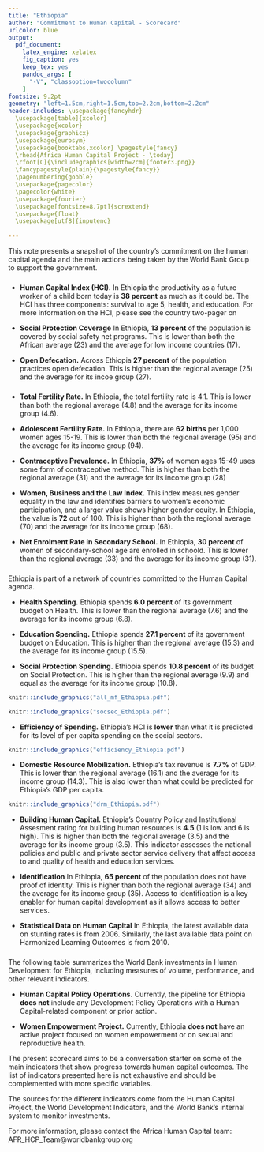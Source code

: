 ---
title: "Ethiopia"
author: "Commitment to Human Capital - Scorecard"
urlcolor: blue
output: 
  pdf_document:
    latex_engine: xelatex
    fig_caption: yes
    keep_tex: yes
    pandoc_args: [
      "-V", "classoption=twocolumn"
    ]
fontsize: 9.2pt
geometry: "left=1.5cm,right=1.5cm,top=2.2cm,bottom=2.2cm"
header-includes: \usepackage{fancyhdr} 
  \usepackage[table]{xcolor}
  \usepackage{xcolor}
  \usepackage{graphicx} 
  \usepackage{eurosym} 
  \usepackage{booktabs,xcolor} \pagestyle{fancy} 
  \rhead{Africa Human Capital Project - \today} 
  \rfoot[C]{\includegraphics[width=2cm]{footer3.png}} 
  \fancypagestyle{plain}{\pagestyle{fancy}} 
  \pagenumbering{gobble}
  \usepackage{pagecolor}
  \pagecolor{white}
  \usepackage{fourier}
  \usepackage[fontsize=8.7pt]{scrextend}
  \usepackage{float}
  \usepackage[utf8]{inputenc}
  
---
\definecolor{bondiblue}{rgb}{0.0, 0.58, 0.71}
\newcommand\boldblue[1]{\textcolor{bondiblue}{\textbf{#1}}}
This note presents a snapshot of the country's commitment on the human capital agenda and the main actions being taken by the World Bank Group to support the government. 

### \boldblue{H\small{UMAN CAPITAL CONTEXT}}###

* **Human Capital Index (HCI).** In Ethiopia the productivity as a future worker of a child born today is  **38 percent** as much as it could be. The HCI has three components: survival to age 5, health, and education. For more information on the HCI, please see the country two-pager on \boldblue{www.worldbank.org/humancapitalproject} 

* **Social Protection Coverage** In Ethiopia, **13 percent** of the population is covered by social safety net programs. This is lower than both the African average (23) and the average for low income countries (17).

* **Open Defecation.** Across Ethiopia **27 percent** of the population practices open defecation. This is higher than the regional average (25) and the average for its incoe group (27).


### \boldblue{W\small{OMEN'S EMPOWERMENT}}###
* **Total Fertility Rate.** In Ethiopia, the total fertility rate is 4.1. This is lower than both the regional average (4.8) and the average for its income group (4.6). 

* **Adolescent Fertility Rate.** In Ethiopia, there are **62 births** per 1,000 women ages 15-19. This is lower than both the regional average (95) and the average for its income group (94). 

* **Contraceptive Prevalence.** In Ethiopia, **37%** of women ages 15-49 uses some form of contraceptive method. This is higher than both the regional average (31) and the average for its income group (28)

* **Women, Business and the Law Index.** This index measures gender equality in the law and identifies barriers to women's economic participation, and a larger value shows higher gender equity. In Ethiopia, the value is **72** out of 100. This is higher than both the regional average (70) and the average for its income group (68). 
* **Net Enrolment Rate in Secondary School.** In Ethiopia, **30 percent** of women of secondary-school age are enrolled in schoold. This is lower than the regional average (33) and the average for its income group (31).

### \boldblue{W\small{HOW IS THE COUNTRY DOING?}}###
Ethiopia is part of a network of countries committed to the Human Capital agenda. 

* **Health Spending.** Ethiopia spends **6.0 percent** of its government budget on Health. This is lower than the regional average (7.6) and the average for its income group (6.8). 

* **Education Spending.** Ethiopia spends **27.1 percent** of its government budget on Education. This is higher than the regional average (15.3) and the average for its income group (15.5).

* **Social Protection Spending.** Ethiopia spends **10.8 percent** of its budget on Social Protection. This is higher than the regional average (9.9) and equal as the average for its income group (10.8).

```{r out.width = "100%", fig.align = "right", echo=FALSE}
knitr::include_graphics("all_mf_Ethiopia.pdf")
```
\vspace{3mm}
```{r out.width = "100%", out.height="120%", fig.align = "right", echo=FALSE, strip.white=TRUE}
knitr::include_graphics("socsec_Ethiopia.pdf")
```
\vspace{3mm}

* **Efficiency of Spending.** Ethiopia's HCI is **lower** than what it is predicted for its level of per capita spending on the social sectors. 

```{r out.width = "100%", out.height="50%",  fig.align = "center", echo=FALSE, strip.white=TRUE}
knitr::include_graphics("efficiency_Ethiopia.pdf")
```

* **Domestic Resource Mobilization.** Ethiopia's tax revenue is **7.7%** of GDP. This is lower than the regional average (16.1) and the average for its income group (14.3). This is also lower than what could be predicted for Ethiopia's GDP per capita.

```{r out.width = "100%", out.height="50%", fig.align = "right", echo=FALSE}
knitr::include_graphics("drm_Ethiopia.pdf")
```

* **Building Human Capital.** Ethiopia's Country Policy and Institutional Assesment rating for building human resources  is **4.5** (1 is low and 6 is high). This is higher than both the regional average (3.5) and the average for its income group (3.5). This indicator assesses the national policies and public and private sector service delivery that affect access to and quality of health and education services.

* **Identification** In Ethiopia, **65 percent** of the population does not have proof of identity. This is higher than both the regional average (34) and the average for its income group (35). Access to identification is a key enabler for human capital development as it allows access to better services.

* **Statistical Data on Human Capital** In Ethiopia, the latest available data on stunting rates is from 2006. Similarly, the last available data point on Harmonized Learning Outcomes is from 2010.
&nbsp;

### \boldblue{H\small{OW IS THE WORLD BANK SUPPORTING THE EFFORT?}}#####

The following table summarizes the World Bank investments in Human Development for Ethiopia, including measures of volume, performance, and other relevant indicators.

\definecolor{asparagus}{RGB}{3, 158, 115}
\definecolor{blush}{RGB}{204 121 167}
\definecolor{arylideyellow}{RGB}{230 159 0}
\definecolor{blue(ncs)}{rgb}{0.0, 0.53, 0.74}
\definecolor{ashgrey}{rgb}{0.7, 0.75, 0.71}
\definecolor{bleudefrance}{rgb}{0.19, 0.55, 0.91}
\definecolor{iceberg}{rgb}{0.44, 0.65, 0.82}
\begin{table}[H]
\small
\begin{tabular}{lcccc}
\textbf{World Bank Investments in HD}       & \textbf{}        & \textbf{}      & \textbf{} & \textbf{} \\\hline
\textbf{Indicator}       & \textbf{HD}        & \textbf{Edu}      & \textbf{HNP} & \textbf{SPJ} \\\hline
\cellcolor{iceberg}HD Portfolio      &    \cellcolor{iceberg}     &   \cellcolor{iceberg}    & \cellcolor{iceberg} & \cellcolor{iceberg} \\ \hline
USD (million)                    &      3,558                &     300                &   250        & 3,008         \\
Percentage of total        &        \cellcolor{asparagus}32               &     \cellcolor{arylideyellow}      3           &     \cellcolor{arylideyellow}  2         & \cellcolor{asparagus}27 \\
Diff. with perc. for regional average &         +9              &  -3                 &  -6        & +18 \\
Diff. with perc. for income group avg   &       +4                &     -3                  &    -9          &  +18 \\  \hline
\cellcolor{iceberg}HD FY 20 Lending Program      &   \cellcolor{iceberg}      & \cellcolor{iceberg}      & \cellcolor{iceberg} & \cellcolor{iceberg} \\ \hline
USD (million)                    &      560                &    60                 &    0      &  500     \\
Percentage of total        &      \cellcolor{asparagus}  100               &       \cellcolor{asparagus} 10            &    \cellcolor{blush} 0             &  \cellcolor{asparagus}89.3  \\
Diff. with perc. for regional average &   +44           &   -20           &       -9   &   +77   \\
Diff. with perc. for income group avg   &     +64                   &  +2                &     -11        &   +73   \\  \hline
\cellcolor{iceberg}HD Performance      &   \cellcolor{iceberg}      & \cellcolor{iceberg}      & \cellcolor{iceberg} & \cellcolor{iceberg} \\ \hline
Average Development Outcome (DO)                  &     \cellcolor{arylideyellow} 3.3               &   \cellcolor{blush} 3                 &     \cellcolor{blush}3     &  \cellcolor{arylideyellow}3.5     \\
Difference with DO for region   &    -0.2     &        -0.3               &      -0.57           &  -0.15 \\
Difference with DO for income group   &      -0.11                &      -0.34               &      -0.57          &   -0.06  \\
Perc. Satisfactory DO                 &     100               &    100                 &     \ 100     &  100     \\
Average Implementation Progress (IP)         &      \cellcolor{blush} 3               &   \cellcolor{blush}    3               &   \cellcolor{blush} 3             & \cellcolor{blush}3  \\
Difference with IP for region   &      -0.32          &       -0.22               &       -0.34          &    0.51 \\
Difference with IP for income group   &      -0.30                &       -0.23               &      -0.40             &   -0.36  \\
Perc. Satisfactory IP                 &      100               &    100                 &     \ 100     &  100     \\
Disbursement ratio (DR) &        \cellcolor{asparagus}54.5              &        .            &  .               & \cellcolor{asparagus}54.5 \\
Difference with DR for region   &    15.5               &     .         &    .           &  +2 \\
Difference with DR for income group   &     +10                &     .              &     .           &   -5  \\\hline
\cellcolor{iceberg}Other indicators      &   \cellcolor{iceberg}      & \cellcolor{iceberg}      & \cellcolor{iceberg} & \cellcolor{iceberg} \\ \hline
Average project size (PS) (USD mill.)                 &    \cellcolor{asparagus}  351                &    \cellcolor{asparagus}  300                 &    \cellcolor{asparagus}  250     &  \cellcolor{asparagus}   752       \\
Difference with PS for region        &     +255               &         +293               &   190                &   +664 \\
Difference with PS for income group   &    +277              &        +242            &  178             & +659 \\
Perc. of portfolio that is co-TTL'd (CTT)    &      \cellcolor{asparagus}  62                &    \cellcolor{blush}     0               &    \cellcolor{blush}    0           &   \cellcolor{asparagus} 73  \\
Diff. with CTT for region (perc. points)  &     +36                &      -15               &        -31          &    +42\\
Diff. with CTT income group (perc. points)  &     +32                &     -21               &       -35           &  +37\\
\hline
                         \multicolumn{5}{l}{Note: a) Pink indicates that the value is within the first tercile of the} \\
                         \multicolumn{5}{l}{distribution for all the countries. Orange indicates that the value is } \\
                         \multicolumn{5}{l}{is within the second tercile. Green indicates that it is within the third} \\
                         \multicolumn{5}{l}{tercile. b) FY20 lending program includes only projects rated A, B and } \\
                          \multicolumn{5}{l}{unrated. c) DO and IP are on a scale of 1 to 5 where 1 is Unsatisfactory } \\
                          \multicolumn{5}{l}{and5 is Highly Satisfactory. d) Data as of July 15, 2019.} \\
\end{tabular}
\end{table}

* **Human Capital Policy Operations.** Currently, the pipeline for Ethiopia **does not** include any Development Policy Operations with a Human Capital-related component or prior action.

* **Women Empowerment Project.** Currently, Ethiopia **does not** have an active project focused on women empowerment or on sexual and reproductive health.

\noindent\rule{9cm}{0.4pt}
The present scorecard aims to be a conversation starter on some of the main indicators that show progress towards human capital outcomes. The list of indicators presented here is not exhaustive and should be complemented with more specific variables.
&nbsp;

The sources for the different indicators come from the Human Capital Project, the World Development Indicators, and the World Bank's internal system to monitor investments.
&nbsp;

For more information, please contact the Africa Human Capital team: AFR_HCP_Team@worldbankgroup.org 


